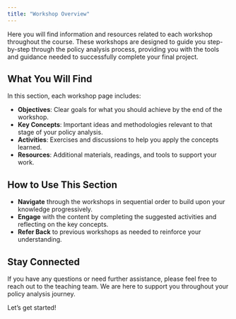 ---
title: "Workshop Overview"
---

Here you will find information and resources related to each workshop throughout the course. These workshops are designed to guide you step-by-step through the policy analysis process, providing you with the tools and guidance needed to successfully complete your final project.

## What You Will Find

In this section, each workshop page includes:

- **Objectives**: Clear goals for what you should achieve by the end of the workshop.
- **Key Concepts**: Important ideas and methodologies relevant to that stage of your policy analysis.
- **Activities**: Exercises and discussions to help you apply the concepts learned.
- **Resources**: Additional materials, readings, and tools to support your work.

## How to Use This Section

- **Navigate** through the workshops in sequential order to build upon your knowledge progressively.
- **Engage** with the content by completing the suggested activities and reflecting on the key concepts.
- **Refer Back** to previous workshops as needed to reinforce your understanding.

## Stay Connected

If you have any questions or need further assistance, please feel free to reach out to the teaching team. We are here to support you throughout your policy analysis journey.

Let's get started!

